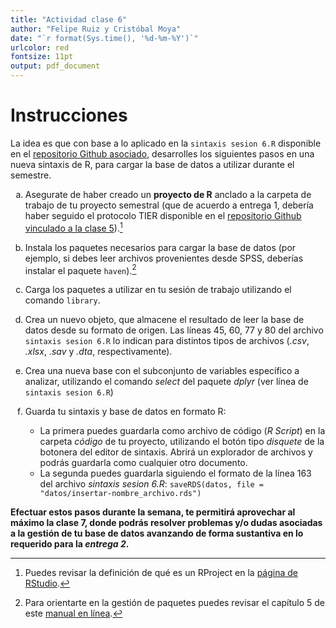 ```yaml
---
title: "Actividad clase 6"
author: "Felipe Ruiz y Cristóbal Moya"
date: "`r format(Sys.time(), '%d-%m-%Y')`"
urlcolor: red
fontsize: 11pt
output: pdf_document
---
```

# Instrucciones

La idea es que con base a lo aplicado en la `sintaxis sesion 6.R` disponible en el [repositorio Github asociado](https://github.com/feliperuizbruzzone/clase6-2020), desarrolles los siguientes pasos en una nueva sintaxis de R, para cargar la base de datos a utilizar durante el semestre.

a) Asegurate de haber creado un **proyecto de R** anclado a la carpeta de trabajo de tu proyecto semestral (que de acuerdo a entrega 1, debería haber seguido el protocolo TIER disponible en el [repositorio Github vinculado a la clase 5](https://github.com/Crismoc/flujo_reproducible)).[^1]

[^1]: Puedes revisar la definición de qué es un RProject en la [página de RStudio](https://support.rstudio.com/hc/en-us/articles/200526207-Using-Projects).

b) Instala los paquetes necesarios para cargar la base de datos (por ejemplo, si debes leer archivos provenientes desde SPSS, deberías instalar el paquete `haven`).[^2] 

[^2]:Para orientarte en la gestión de paquetes puedes revisar el capítulo 5 de este [manual en línea](https://bookdown.org/gboccardo/manual-ED-UCH/manejo-de-la-biblioteca-y-gestion-de-paquetes.html).

c) Carga los paquetes a utilizar en tu sesión de trabajo utilizando el comando `library`.

d) Crea un nuevo objeto, que almacene el resultado de leer la base de datos desde su formato de origen. Las líneas 45, 60, 77 y 80 del archivo `sintaxis sesion 6.R` lo indican para distintos tipos de archivos (*.csv*, *.xlsx*, *.sav* y *.dta*, respectivamente).

e) Crea una nueva base con el subconjunto de variables específico a analizar, utilizando el comando *select* del paquete *dplyr* (ver línea de `sintaxis sesion 6.R`)

d) Guarda tu sintaxis y base de datos en formato R:
     - La primera puedes guardarla como archivo de código (*R Script*) en la carpeta *código* de tu proyecto, utilizando el botón tipo *disquete* de la botonera del editor de sintaxis. Abrirá un explorador de archivos y podrás guardarla como cualquier otro documento.
    - La segunda puedes guardarla siguiendo el formato de la línea 163 del archivo *sintaxis sesion 6.R*: `saveRDS(datos, file = "datos/insertar-nombre_archivo.rds")`
    
**Efectuar estos pasos durante la semana, te permitirá aprovechar al máximo la clase 7, donde podrás resolver problemas y/o dudas asociadas a la gestión de tu base de datos avanzando de forma sustantiva en lo requerido para la *entrega 2*.**
